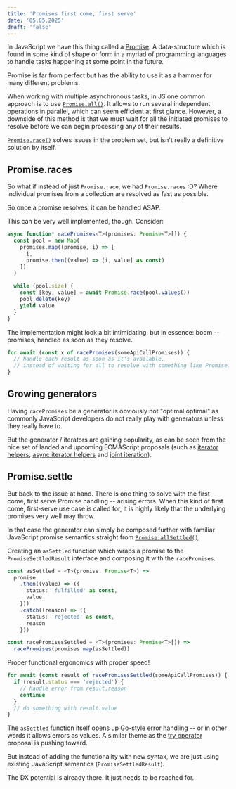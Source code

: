 ```yaml
---
title: 'Promises first come, first serve'
date: '05.05.2025'
draft: 'false'
---
```


In JavaScript we have this thing called a [Promise](https://developer.mozilla.org/en-US/docs/Web/JavaScript/Reference/Global_Objects/Promise). A data-structure which is found in some kind of shape or form in a myriad of programming languages to handle tasks happening at some point in the future.

Promise is far from perfect but has the ability to use it as a hammer for many different problems.

When working with multiple asynchronous tasks, in JS one common approach is to use [`Promise.all()`](https://developer.mozilla.org/en-US/docs/Web/JavaScript/Reference/Global_Objects/Promise/all). It allows to run several independent operations in parallel, which can seem efficient at first glance. However, a downside of this method is that we must wait for all the initiated promises to resolve before we can begin processing any of their results.

[`Promise.race()`](https://developer.mozilla.org/en-US/docs/Web/JavaScript/Reference/Global_Objects/Promise/race) solves issues in the problem set, but isn't really a definitive solution by itself.

## Promise.races

So what if instead of just `Promise.race`, we had `Promise.races` :D? Where individual promises from a collection are resolved as fast as possible.

So once a promise resolves, it can be handled ASAP.

This can be very well implemented, though. Consider:

```ts
async function* racePromises<T>(promises: Promise<T>[]) {
  const pool = new Map(
    promises.map((promise, i) => [
      i,
      promise.then((value) => [i, value] as const)
    ])
  )

  while (pool.size) {
    const [key, value] = await Promise.race(pool.values())
    pool.delete(key)
    yield value
  }
}
```

The implementation might look a bit intimidating, but in essence: boom -- promises, handled as soon as they resolve.

```ts
for await (const x of racePromises(someApiCallPromises)) {
  // handle each result as soon as it's available,
  // instead of waiting for all to resolve with something like Promise.all(someApiCallPromises)
}
```

## Growing generators

Having `racePromises` be a generator is obviously not "optimal optimal" as commonly JavaScript developers do not really play with generators unless they really have to.

But the generator / iterators are gaining popularity, as can be seen from the nice set of landed and upcoming ECMAScript proposals (such as [iterator helpers](https://github.com/tc39/proposal-iterator-helpers), [async iterator helpers](https://github.com/tc39/proposal-async-iterator-helpers) and [joint iteration](https://github.com/tc39/proposal-joint-iteration)).

## Promise.settle

But back to the issue at hand. There is one thing to solve with the first come, first serve Promise handling -- arising errors. When this kind of first come, first-serve use case is called for, it is highly likely that the underlying promises very well may throw.

In that case the generator can simply be composed further with familiar JavaScript promise semantics straight from [`Promise.allSettled()`](https://developer.mozilla.org/en-US/docs/Web/JavaScript/Reference/Global_Objects/Promise/allSettled).

Creating an `asSettled` function which wraps a promise to the `PromiseSettledResult` interface and composing it with the `racePromises`.

```ts
const asSettled = <T>(promise: Promise<T>) =>
  promise
    .then((value) => ({
      status: 'fulfilled' as const,
      value
    }))
    .catch((reason) => ({
      status: 'rejected' as const,
      reason
    }))

const racePromisesSettled = <T>(promises: Promise<T>[]) =>
  racePromises(promises.map(asSettled))
```

Proper functional ergonomics with proper speed!

```ts
for await (const result of racePromisesSettled(someApiCallPromises)) {
  if (result.status === 'rejected') {
    // handle error from result.reason
    continue
  }
  // do something with result.value
}
```

The `asSettled` function itself opens up Go-style error handling -- or in other words it allows errors as values. A similar theme as the [try operator](https://github.com/arthurfiorette/proposal-try-operator) proposal is pushing toward.

But instead of adding the functionality with new syntax, we are just using existing JavaScript semantics (`PromiseSettledResult`).

The DX potential is already there. It just needs to be reached for.
